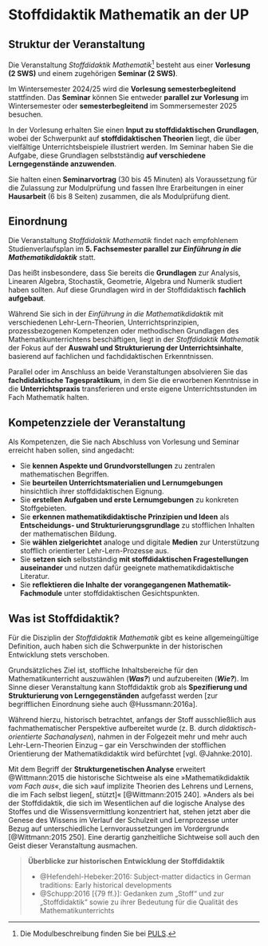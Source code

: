 

# Stoffdidaktik Mathematik an der UP {-}

## Struktur der Veranstaltung {-}

Die Veranstaltung *Stoffdidaktik Mathematik*^[Die Modulbeschreibung finden Sie bei [PULS](https://puls.uni-potsdam.de/qisserver/rds?state=verpublish&status=init&vmfile=no&moduleCall=modulansicht&publishConfFile=modulverwaltung&publishSubDir=up/modulbearbeiter&&modul.modul_id=3155&menuid=&topitem=Modulbeschreibung&subitem=).] besteht aus einer **Vorlesung (2 SWS)** und einem zugehörigen **Seminar (2 SWS)**.

Im Wintersemester 2024/25 wird die **Vorlesung semesterbegleitend** stattfinden. Das **Seminar** können Sie entweder **parallel zur Vorlesung** im Wintersemester oder **semesterbegleitend** im Sommersemester 2025 besuchen.

In der Vorlesung erhalten Sie einen **Input zu stoffdidaktischen Grundlagen**, wobei der Schwerpunkt auf **stoffdidaktischen Theorien** liegt, die über vielfältige Unterrichtsbeispiele illustriert werden. Im Seminar haben Sie die Aufgabe, diese Grundlagen selbstständig **auf verschiedene Lerngegenstände anzuwenden**.

Sie halten einen **Seminarvortrag** (30 bis 45 Minuten) als Voraussetzung für die Zulassung zur Modulprüfung und fassen Ihre Erarbeitungen in einer **Hausarbeit** (6 bis 8 Seiten) zusammen, die als Modulprüfung dient. 


## Einordnung {-}

Die Veranstaltung *Stoffdidaktik Mathematik* findet nach empfohlenem Studienverlaufsplan im **5. Fachsemester parallel zur *Einführung in die Mathematikdidaktik*** statt. 

Das heißt insbesondere, dass Sie bereits die **Grundlagen** zur Analysis, Linearen Algebra, Stochastik, Geometrie, Algebra und Numerik studiert haben sollten. Auf diese Grundlagen wird in der Stoffdidaktisch **fachlich aufgebaut**.

Während Sie sich in der *Einführung in die Mathematikdidaktik* mit verschiedenen Lehr-Lern-Theorien, Unterrichtsprinzipien, prozessbezogenen Kompetenzen oder methodischen Grundlagen des Mathematikunterrichtens beschäftigen, liegt in der *Stoffdidaktik Mathematik* der Fokus auf der **Auswahl und Strukturierung der Unterrichtsinhalte**, basierend auf fachlichen und fachdidaktischen Erkenntnissen.

Parallel oder im Anschluss an beide Veranstaltungen absolvieren Sie das **fachdidaktische Tagespraktikum**, in dem Sie die erworbenen Kenntnisse in die **Unterrichtspraxis** transferieren und erste eigene Unterrichtsstunden im Fach Mathematik halten.


## Kompetenzziele der Veranstaltung {-}

Als Kompetenzen, die Sie nach Abschluss von Vorlesung und Seminar erreicht haben sollen, sind angedacht:

- Sie **kennen Aspekte und Grundvorstellungen** zu zentralen mathematischen Begriffen.
- Sie **beurteilen Unterrichtsmaterialien und Lernumgebungen** hinsichtlich ihrer stoffdidaktischen Eignung.
- Sie **erstellen Aufgaben und erste Lernumgebungen** zu konkreten Stoffgebieten.
- Sie **erkennen mathematikdidaktische Prinzipien und Ideen** als **Entscheidungs- und Strukturierungsgrundlage** zu stofflichen Inhalten der mathematischen Bildung.
- Sie **wählen zielgerichtet** analoge und digitale **Medien** zur Unterstützung stofflich orientierter Lehr-Lern-Prozesse aus.
- Sie **setzen sich** selbstständig **mit stoffdidaktischen Fragestellungen auseinander** und nutzen dafür geeignete mathematikdidaktische Literatur.
- Sie **reflektieren die Inhalte der vorangegangenen Mathematik-Fachmodule** unter stoffdidaktischen Gesichtspunkten.


## Was ist Stoffdidaktik? {-}

Für die Disziplin der *Stoffdidaktik Mathematik* gibt es keine allgemeingültige Definition, auch haben sich die Schwerpunkte in der historischen Entwicklung stets verschoben.

Grundsätzliches Ziel ist, stoffliche Inhaltsbereiche für den Mathematikunterricht auszuwählen (***Was?***) und aufzubereiten (***Wie?***). Im Sinne dieser Veranstaltung kann Stoffdidaktik grob als **Spezifierung und Strukturierung von Lerngegenständen** aufgefasst werden [zur begrifflichen Einordnung siehe auch @Hussmann:2016a].

Während hierzu, historisch betrachtet, anfangs der Stoff ausschließlich aus fachmathematischer Perspektive aufbereitet wurde (z. B. durch *didaktisch-orientierte Sachanalysen*), nahmen in der Folgezeit mehr und mehr auch Lehr-Lern-Theorien Einzug -- gar ein Verschwinden der stofflichen Orientierung der Mathematikdidaktik wird befürchtet [vgl. @Jahnke:2010].

Mit dem Begriff der **Strukturgenetischen Analyse** erweitert @Wittmann:2015 die historische Sichtweise als eine »Mathematikdidaktik *vom Fach aus*«, die sich »auf implizite Theorien des Lehrens und Lernens, die im Fach selbst liegen[, stützt]« [@Wittmann:2015 240]. »Anders als bei der Stoffdidaktik, die sich im Wesentlichen auf die logische Analyse des Stoffes und die Wissensvermittlung konzentriert hat, stehen jetzt aber die Genese des Wissens im Verlauf der Schulzeit und Lernprozesse unter Bezug auf unterschiedliche Lernvoraussetzungen im Vordergrund« [@Wittmann:2015 250]. Eine derartig ganzheitliche Sichtweise soll auch den Geist dieser Veranstaltung ausmachen.

> **Überblicke zur historischen Entwicklung der Stoffdidaktik**
>
> - @Hefendehl-Hebeker:2016: Subject-matter didactics in German traditions: Early historical developments
> - @Schupp:2016 [{79 ff.}]: Gedanken zum „Stoff“ und zur „Stoffdidaktik“ sowie zu ihrer Bedeutung für die Qualität des Mathematikunterrichts

